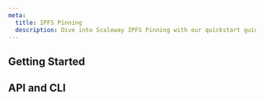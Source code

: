 ```yaml
---
meta:
  title: IPFS Pinning
  description: Dive into Scaleway IPFS Pinning with our quickstart guides, how-tos, tutorials and more.
---
```


<ProductHeader
   productName="IPFS Pinning"
   productLogo="ipfsPinning"
   description="IPFS Pinning is a decentralized protocol for sharing and permanently storing content from the public IPFS network on a Scaleway-owned node."
   url="/labs/ipfs-pinning/quickstart/"
   label="IPFS Pinning Quickstart"
/>

## Getting Started

<Grid>
    <SummaryCard
        title="Quickstart"
        icon="rocket"
        description="Learn how to pin and retrieve your data in a few steps."
        label="View Quickstart"
        url="/labs/ipfs-pinning/quickstart/"
    />
    <SummaryCard
        title="Concepts"
        icon="info"
        description="Core concepts that give you a better understanding of IPFS Pinning."
        label="View Concepts"
        url="/labs/ipfs-pinning/concepts/"
    />
    <SummaryCard
        title="How-Tos"
        icon="help-circle-outline"
        description="Learn how to use IPFS Pinning via the Scaleway console."
        label="View How-Tos"
        url="/labs/ipfs-pinning/how-to/"
    />
    <SummaryCard
        title="Additional content"
        icon="book-open-outline"
        description="Check out in-depth information about IPFS Pinning."
        label="View Additional resources"
        url="/labs/ipfs-pinning/reference-content/"
    />
</Grid>


## API and CLI

<Grid>
    <DefaultCard
        title="Getting started with Scaleway IPFS using CLI"
        url="/labs/ipfs-pinning/api-cli/getting-started-with-ipfs-cli/"
        label="Read more"
    />
    <DefaultCard
        title="Volume operations with the Scaleway API/CLI"
        url="/labs/ipfs-pinning/api-cli/volumes-operations/"
        label="Read more"
    />
    <DefaultCard
        title="Pinning operations with Scaleway CLI"
        url="/labs/ipfs-pinning/api-cli/pin-operations/"
        label="Read more"
    />
    <DefaultCard
        title="Using Scaleway IPFS Pinning from Kubo CLI"
        url="/labs/ipfs-pinning/api-cli/ipfs-cli/"
        label="Read more"
    />
</Grid>

<ClickableBanner
    productLogo="cli"
    title="IPFS Pinning service API"
    description="Manage your data with IPFS Pinning using the Scaleway API."
    url="https://www.scaleway.com/en/developers/api/ipfs/"
    label="Go to IPFS Pinning service API"
/>
